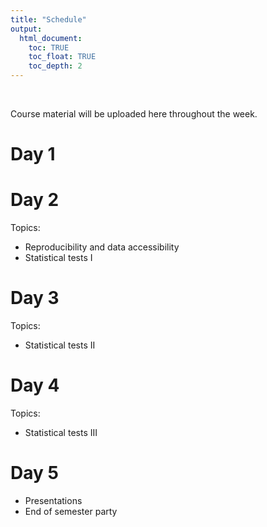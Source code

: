 ```yaml
---
title: "Schedule"
output:
  html_document:
    toc: TRUE
    toc_float: TRUE
    toc_depth: 2
---
```


\

Course material will be uploaded here throughout the week.

# Day 1






# Day 2

Topics:

* Reproducibility and data accessibility
* Statistical tests I

# Day 3

Topics:

* Statistical tests II

# Day 4

Topics:

* Statistical tests III

# Day 5

* Presentations
* End of semester party

